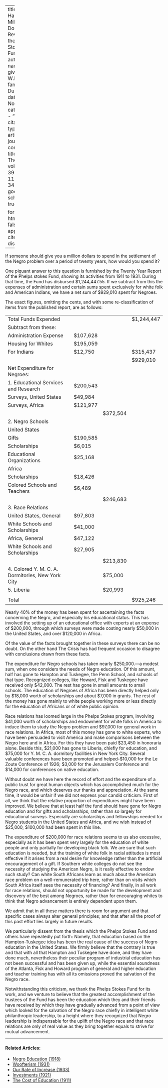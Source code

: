 
---
title: 'If I Had a Million Dollars: A Review of the Phelps Stokes Fund'
author:
  - name:
      given: W.E.B.
      family: Du Bois
date: Nov. 1932
categories: 
  - ""
citation: 
  type: article-journal
  container-title: The Crisis
  volume: 39
  issue: 11
  page: 347
google-scholar: true

format:
  html:
    toc: false
    appendix-cite-as: display
---



If someone should give you a million dollars to spend in the settlement of the Negro problem over a period of twenty years, how would you spend it? 

One piquant answer to this question is furnished by the Twenty Year Report of the Phelps stokes Fund, showing its activities from 1911 to 1931. During that time, the Fund has disbursed $1,244,447.55. If we subtract from this the expenses of administration and certain sums spent exclusively for white folk and American Indians, we have a net sum of $929,010 spent for Negroes. 

The exact figures, omitting the cents, and with some re-classification of items from the published report, are as follows:

  
|  |  || |
|------------------------------------|-----------|-----------|-----------|
| Total Funds Expended ||| $1,244,447|
| Subtract from these: | |
| Administration Expense | $107,628 |
| Housing for Whites | $195,059 |
| For Indians | $12,750 | | $315,437 |
| | | | $929,010 |
| Net Expenditure for Negroes: | |
| 1. Educational Services and Research | $200,543 |
| Surveys, United States | $49,984 |
| Surveys, Africa | $121,977 |
|||  $372,504 |
| 2. Negro Schools | |
| United States | |
| Gifts | $190,585 |
| Scholarships | $6,015 |
| Educational Organizations | $25,168 |
| Africa | |
| Scholarships | $18,426 |
| Colored Schools and Teachers | $6,489 |
| || $246,683 |
| 3. Race Relations | |
| United States, General | $97,803 |
| White Schools and Scholarships | $41,000 |
| Africa, General | $47,122 |
| White Schools and Scholarships | $27,905 |
|| | $213,830 |
| 4. Colored Y. M. C. A. Dormitories, New York City || $75,000 |
| 5. Liberia || $20,993 |
| 
| Total | | | $925,246 |

Nearly 40% of the money has been spent for ascertaining the facts concerning the Negro, and especially his educational status. This has involved the setting up of an educational office with experts at an expense of $200,000, through which surveys were made costing nearly $50,000 in the United States, and over $120,000 in Africa.

Of the value of the facts brought together in these surveys there can be no doubt. On the other hand <span class="small-caps">The Crisis</span> has had frequent occasion to disagree with conclusions drawn from these facts.

The expenditure for Negro schools has taken nearly $250,000.—a modest sum, when one considers the needs of Negro education. Of this amount, half has gone to Hampton and Tuskegee, the Penn School, and schools of that type. Recognized colleges, like Howard, Fisk and Tuskegee have received only $42,000. The rest has gone in small amounts to small schools. The education of Negroes of Africa has been directly helped only by $18,000 worth of scholarships and about $7,000 in grants. The rest of the money has gone mainly to white people working more or less directly for the education of Africans or of white public opinion.

Race relations has loomed large in the Phelps Stokes program, involving $41,000 worth of scholarships and endowment for white folks in America to induce them to study the Negro problem and $97,000 for general work in race relations. In Africa, most of this money has gone to white experts, who have been persuaded to visit America and make comparisons between the Negro here and in Africa. For this they have been paid $23,450 in honoraria alone. Beside this, $21,000 has gone to Liberia, chiefly for education, and $75,000 for Y. M. C. A. dormitory facilities in New York City. Several valuable conferences have been promoted and helped-$10,000 for the Le Zoute Conference of 1926; $3,000 for the Jerusalem Conference and $14,000
for conferences on native education.

Without doubt we have here the record of effort and the expenditure of a public trust for great human objects which has accomplished much for the Negro race, and which deserves our thanks and appreciation. At the same time, it would be unfair if we did not express your candid criticism. First of all, we think that the relative proportion of expenditures might have been improved. We believe that at least half the fund should have gone for Negro education and for gifts and scholarships, rather than so largely for educational surveys. Especially are scholarships and fellowships needed for Negro students in the United States and Africa, and we wish instead of $25,000, $100,000 had been spent in this line.

The expenditure of $200,000 for race relations seems to us also excessive, especially as it has been spent very largely for the education of white people and only partially for developing black folk. We are sure that such education is needed, but the training of white folk in racial attitudes is most effective if it arises from a real desire for knowledge rather than the artificial encouragement of a gift. If Southern white colleges do not see the necessity of studying the American Negro, is it really effective to endow such study? Can white South Africans learn as much about the American race problem on a well-remunerated trip here, rather than on visits which South Africa itself sees the necessity of financing? And finally, in all work for race relations, should not opportunity be made for the development and discovery of the best among Negroes, rather than for encouraging whites to think that Negro advancement is entirely dependent upon them.

We admit that in all these matters there is room for argument and that specific cases always alter general principles; and that after all the proof of this past effort lies largely in future results.

We particularly dissent from the thesis which the Phelps Stokes Fund and others have repeatedly put forth: Namely, that education based on the Hampton-Tuskegee idea has been the real cause of the success of Negro education in the United States. We firmly believe that the contrary is true and that with all that Hampton and Tuskegee have done, and they have done much, nevertheless their peculiar program of industrial education has not been successful and has been given up, while the essential soundness of the Atlanta, Fisk and Howard program of general and higher education and teacher training has with all its omissions proved the salvation of the Negro race.

Notwithstanding this criticism, we thank the Phelps Stokes Fund for its work, and we venture to believe that the greatest accomplishment of the trustees of the Fund has been the education which they and their friends have received by which they have gradually advanced from a point of view which looked for the salvation of the Negro race chiefly in intelligent white philanthropic leadership, to a height where they recognized that Negro leadership is indispensable for the uplift of the Negro race and that race relations are only of real value as they bring together equals to strive for mutual advancement.

<!-- Similar articles start here -->
<div  class="clear-wrap"></div>
<hr>
#### Related Articles:

* [Negro Education (1918)](/Volumes/15/04/negro_education.html)
* [Woofterism (1931)](/Volumes/38/03/woofterism.html)
* [Our Rate of Increase (1933)](/Volumes/40/02/our_rate_of_increase.html)
* [Investments (1921)](/Volumes/22/05/investments.html)
* [The Cost of Education (1911)](/Volumes/03/02/cost_of_education.html)

<!-- Similar articles end here -->